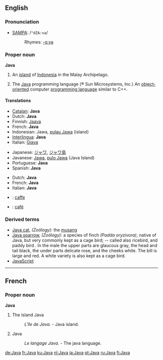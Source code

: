 {{see|java}}
{{wikipedia}}
==English==

===Pronunciation===
*[[SAMPA]]: /<tt>"dZA:va</tt>/
*:Rhymes: [[Rhymes:English:-ɑːvə|-ɑːvə]]

===Proper noun===
'''Java'''

# An [[island]] of [[Indonesia]] in the Malay Archipelago.
# {{computing}} The [[w:Java programming language|Java]] programming language (® Sun Microsystems, Inc.)  An [[object-oriented]] computer [[programming language]] similar to C++.

====Translations====
{{trans-top|island of Indonesia}}
*[[Catalan]]: '''Java'''
*Dutch: '''Java''' {{n}}
*Finnish: [[Jaava]] 
*French: '''Java''' {{f}}
*Indonesian: Jawa, [[pulau Jawa]] (island)
*[[Interlingua]]: '''Java'''
*Italian: [[Giava]]
{{trans-mid}}
*Japanese: [[ジャワ]], [[ジャワ島]]
*Javanese: [[Jawa]], [[pulo Jawa]] (Java Island)
*Portuguese: '''Java''' {{f}}
*Spanish: '''Java'''
{{trans-bottom}}

{{trans-top|programming language}}
<!-- Trade marks are international. Therefore, make an entry only, if the word is NOT spelled Java in the language concerned or there's a gender to be applied-->
*Dutch: '''Java''' {{n}}
*French: '''Java''' {{m}}
*Italian: '''Java''' {{m}}
{{trans-mid}}
{{trans-bottom}}

{{checktrans-top}}
*{{ttbc|Interlingua}}: [[caffe]]
*{{ttbc|Portuguese}}: [[café]] {{m}}
{{trans-bottom}}

===Derived terms===
* [[Java cat]], ''(Zoölogy):'' the [[musang]]  
* [[Java sparrow]], ''(Zoölogy):'' a species of finch ''(Padda oryzivora)'', native of Java, but very commonly kept as a cage bird; -- called also ricebird, and paddy bird . In the male the upper parts are glaucous gray, the head and tail black, the under parts delicate rose, and the cheeks white. The bill is large and red. A white variety is also kept as a cage bird.
* [[JavaScript]] <!-- No, the word is ''related'' but not derived.-->

----

==French==

===Proper noun===
'''Java'''

# The island Java
#: ''L'île de Java.'' - Java island.
# Java
#: ''Le langage Java.'' - The java language.
<!--move to [[java]]: # A dance.
#:''Il danse la '''java.'' - He dances java.-->

[[de:Java]]
[[fr:Java]]
[[ku:Java]]
[[nl:Java]]
[[ja:Java]]
[[pt:Java]]
[[ru:Java]]
[[fi:Java]]